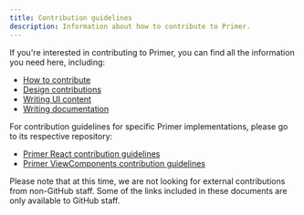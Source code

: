 ```yaml
---
title: Contribution guidelines
description: Information about how to contribute to Primer.
---
```


If you're interested in contributing to Primer, you can find all the information you need here, including:

- [How to contribute](/guides/contribute/how-to-contribute)
- [Design contributions](/guides/contribute/design)
- [Writing UI content](/guides/contribute/content)
- [Writing documentation](/guides/contribute/documentation)

For contribution guidelines for specific Primer implementations, please go to its respective repository:

- [Primer React contribution guidelines](https://github.com/primer/react/blob/main/contributor-docs/CONTRIBUTING.md)
- [Primer ViewComponents contribution guidelines](https://primer.style/view-components/contributing)

<Note>
  Please note that at this time, we are not looking for external contributions from non-GitHub staff. Some of the links
  included in these documents are only available to GitHub staff.
</Note>
